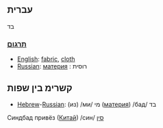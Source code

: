 ==עברית==
בד 
===[[תרגום]]===
*[[English]]: [[fabric]], [[cloth]]  
*[[Russian]]: [[материя]] : רוסית   

==קשרימ בין שפות== 
*[[Hebrew]]-[[Russian]]: (из) /ми/ מי ([[материя]]) /бад/ בד
Синдбад привёз ([[Китай]]) /син/ [[סין]]
